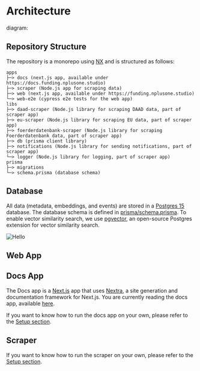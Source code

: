 
# Architecture

diagram:

## Repository Structure

The repository is a monorepo using [NX](https://nx.dev/) and is structured as follows:

```
apps
├─> docs (next.js app, available under https://docs.funding.nplusone.studio)
├─> scraper (Node.js app for scraping data)
├─> web (next.js app, available under https://funding.nplusone.studio)
└─> web-e2e (cypress e2e tests for the web app)
libs
├─> daad-scraper (Node.js library for scraping DAAD data, part of scraper app)
├─> eu-scraper (Node.js library for scraping EU data, part of scraper app)
├─> foerderdatenbank-scraper (Node.js library for scraping Foerderdatenbank data, part of scraper app)
├─> db (prisma client library)
├─> notifications (Node.js library for sending notifications, part of scraper app)
└─> logger (Node.js library for logging, part of scraper app)
prisma
├─> migrations
└─> schema.prisma (database schema)
```

## Database

All data (metadata, embeddings, and events) are stored in a [Postgres 15](https://www.postgresql.org/) database. The database schema is defined in [prisma/schema.prisma](/prisma/schema.prisma). To enable vector similarity search, we use [pgvector](https://github.com/pgvector/pgvector), an open-source Postgres extension for vector similarity search.

<Image src="/db-schema.png" alt="Hello" width={500} height={500} />

## Web App

## Docs App

The Docs app is a [Next.js](https://nextjs.org/) app that uses [Nextra](https://nextra.site/), a site generation and documentation framework for Next.js. You are currently reading the docs app, available [here](https://docs.funding.nplusone.studio).

If you want to know how to run the docs app on your own, please refer to the [Setup section](/setup).

## Scraper

If you want to know how to run the scraper on your own, please refer to the [Setup section](/setup).
